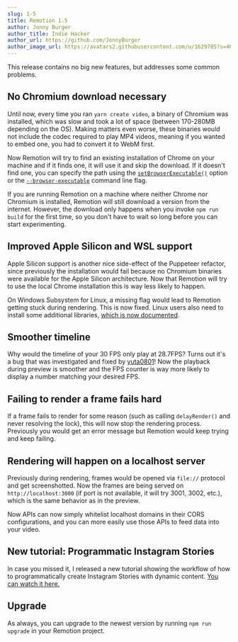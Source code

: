 ```yaml
---
slug: 1-5
title: Remotion 1.5
author: Jonny Burger
author_title: Indie Hacker
author_url: https://github.com/JonnyBurger
author_image_url: https://avatars2.githubusercontent.com/u/1629785?s=460&u=12eb94da6070d00fc924761ce06e3a428d01b7e9&v=4
---
```


This release contains no big new features, but addresses some common problems.

## No Chromium download necessary

Until now, every time you ran `yarn create video`, a binary of Chromium was installed, which was slow and took a lot of space (between 170-280MB depending on the OS). Making matters even worse, these binaries would not include the codec required to play MP4 videos, meaning if you wanted to embed one, you had to convert it to WebM first.

Now Remotion will try to find an existing installation of Chrome on your machine and if it finds one, it will use it and skip the download. If it doesn't find one, you can specify the path using the [`setBrowserExecutable()`](/docs/config#setbrowserexecutable) option or the [`--browser-executable`](/docs/cli) command line flag.

If you are running Remotion on a machine where neither Chrome nor Chromium is installed, Remotion will still download a version from the internet. However, the download only happens when you invoke `npm run build` for the first time, so you don't have to wait so long before you can start experimenting.

## Improved Apple Silicon and WSL support

Apple Silicon support is another nice side-effect of the Puppeteer refactor, since previously the installation would fail because no Chromium binaries were available for the Apple Silicon architecture. Now that Remotion will try to use the local Chrome installation this is way less likely to happen.

On Windows Subsystem for Linux, a missing flag would lead to Remotion getting stuck during rendering. This is now fixed. Linux users also need to install some additional libraries, [which is now documented](/docs/miscellaneous/linux-dependencies).

## Smoother timeline

Why would the timeline of your 30 FPS only play at 28.7FPS? Turns out it's a bug that was investigated and fixed by [yuta0801](https://github.com/remotion-dev/remotion/pull/148)! Now the playback during preview is smoother and the FPS counter is way more likely to display a number matching your desired FPS.

## Failing to render a frame fails hard

If a frame fails to render for some reason (such as calling `delayRender()` and never resolving the lock), this will now stop the rendering process. Previously you would get an error message but Remotion would keep trying and keep failing.

## Rendering will happen on a localhost server

Previously during rendering, frames would be opened via `file://` protocol and get screenshotted. Now the frames are being served on `http://localhost:3000` (if port is not available, it will try 3001, 3002, etc.), which is the same behavior as in the preview.

Now APIs can now simply whitelist localhost domains in their CORS configurations, and you can more easily use those APIs to feed data into your video.

## New tutorial: Programmatic Instagram Stories

In case you missed it, I released a new tutorial showing the workflow of how to programmatically create Instagram Stories with dynamic content. [You can watch it here.](https://www.youtube.com/channel/UCsBAIv086U4dViuxXJLMJpg)

## Upgrade

As always, you can upgrade to the newest version by running `npm run upgrade` in your Remotion project.
